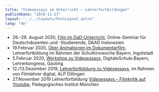 ```yaml
---
title: "Videoessays im Unterricht — Lehrerfortbildungen"
publishDate: "2019-11-27"
layout: "../../layouts/PostLayout.astro"
lang: "de"
---
```


- 26.–28. August 2020, [Film im DaD-Unterricht](/videoessay/film-im-daf-unterricht/), Online-Seminar für Deutschdozenten und -Studierende, DAAD Indonesien
- 19.Februar 2020, [Über Animationen im Dokumentarfilm](/videoessay/animationen-im-dokumentarfilm/), Lehrerfortbildung im Rahmen der Schulkinowoche Bayern, Ingolstadt
- 5.Februar 2020, [Workshop zu Videoessays](/videoessay/videoessays-im-unterricht/), DigitaleSchule.Bayern, Lehrerkongress, Gauting
- 12./13.Dezember 2019, [Lehrerfortbildung zu Videoessays](/videoessay/lerntheken-zu-videoessays/), im Rahmen von Filmlehrer digital, ALP Dillingen
- 27.November 2019 Lehrerfortbildung [Videoessays – Filmkritik auf Youtube](/videoessay/lerntheken-zu-videoessays/), Pädagogisches Institut München
